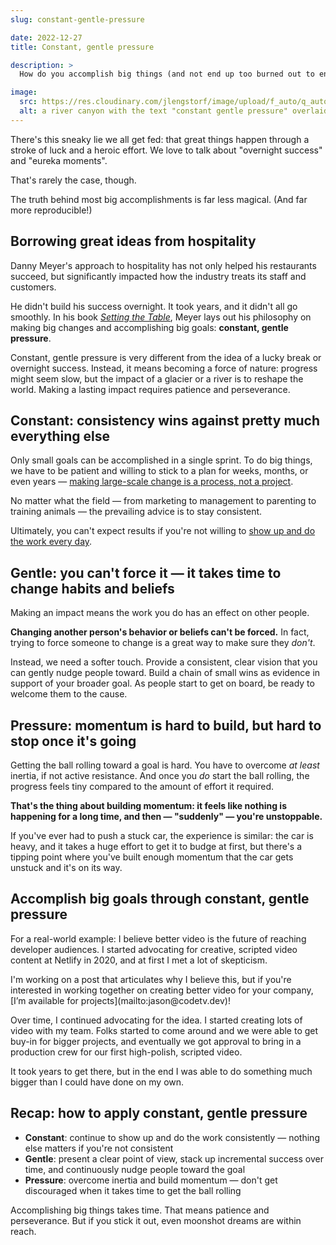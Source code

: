 ```yaml
---
slug: constant-gentle-pressure

date: 2022-12-27
title: Constant, gentle pressure

description: >
  How do you accomplish big things (and not end up too burned out to enjoy your success)? You need to apply constant, gentle pressure.

image:
  src: https://res.cloudinary.com/jlengstorf/image/upload/f_auto/q_auto/v1744232932/jason.energy/v2/blog/constant-gentle-pressure/constant-gentle-pressure.jpg
  alt: a river canyon with the text "constant gentle pressure" overlaid
---
```



There's this sneaky lie we all get fed: that great things happen through a stroke of luck and a heroic effort. We love to talk about "overnight success" and "eureka moments".

That's rarely the case, though.

The truth behind most big accomplishments is far less magical. (And far more reproducible!)

## Borrowing great ideas from hospitality

Danny Meyer's approach to hospitality has not only helped his restaurants succeed, but significantly impacted how the industry treats its staff and customers.

He didn't build his success overnight. It took years, and it didn't all go smoothly. In his book _[Setting the Table](https://www.harpercollins.com/products/setting-the-table-danny-meyer)_, Meyer lays out his philosophy on making big changes and accomplishing big goals: **constant, gentle pressure**.

Constant, gentle pressure is very different from the idea of a lucky break or overnight success. Instead, it means becoming a force of nature: progress might seem slow, but the impact of a glacier or a river is to reshape the world. Making a lasting impact requires patience and perseverance.

## Constant: consistency wins against pretty much everything else

Only small goals can be accomplished in a single sprint. To do big things, we have to be patient and willing to stick to a plan for weeks, months, or even years — [making large-scale change is a process, not a project](/process-not-a-project).

No matter what the field — from marketing to management to parenting to training animals — the prevailing advice is to stay consistent.

Ultimately, you can't expect results if you're not willing to [show up and do the work every day](/show-up-do-the-work).

## Gentle: you can't force it — it takes time to change habits and beliefs

Making an impact means the work you do has an effect on other people.

**Changing another person's behavior or beliefs can't be forced.** In fact, trying to force someone to change is a great way to make sure they _don't_.

Instead, we need a softer touch. Provide a consistent, clear vision that you can gently nudge people toward. Build a chain of small wins as evidence in support of your broader goal. As people start to get on board, be ready to welcome them to the cause.

## Pressure: momentum is hard to build, but hard to stop once it's going

Getting the ball rolling toward a goal is hard. You have to overcome _at least_ inertia, if not active resistance. And once you _do_ start the ball rolling, the progress feels tiny compared to the amount of effort it required.

**That's the thing about building momentum: it feels like nothing is happening for a long time, and then — "suddenly" — you're unstoppable.**

If you've ever had to push a stuck car, the experience is similar: the car is heavy, and it takes a huge effort to get it to budge at first, but there's a tipping point where you've built enough momentum that the car gets unstuck and it's on its way.

## Accomplish big goals through constant, gentle pressure

For a real-world example: I believe <Fn id="better-video">better video is the future of reaching developer audiences</Fn>. I started advocating for creative, scripted video content at Netlify in 2020, and at first I met a lot of skepticism.

<FnText id="better-video">
  I'm working on a post that articulates why I believe this, but if you're interested in working together on creating better video for your company, [I’m available for projects](mailto:jason@codetv.dev)!
</FnText>

Over time, I continued advocating for the idea. I started creating lots of video with my team. Folks started to come around and we were able to get buy-in for bigger projects, and eventually we got approval to bring in a production crew for our first high-polish, scripted video.

<YouTube
  id="gUlAMMborUI"
  caption="This video took several years of building buy-in with Netlify leadership before it finally happened."
  credit="Netlify"
  creditLink="https://youtu.be/gUlAMMborUI"
/>

It took years to get there, but in the end I was able to do something much bigger than I could have done on my own.

## Recap: how to apply constant, gentle pressure

- **Constant**: continue to show up and do the work consistently — nothing else matters if you're not consistent
- **Gentle**: present a clear point of view, stack up incremental success over time, and continuously nudge people toward the goal
- **Pressure**: overcome inertia and build momentum — don't get discouraged when it takes time to get the ball rolling

Accomplishing big things takes time. That means patience and perseverance. But if you stick it out, even moonshot dreams are within reach.
